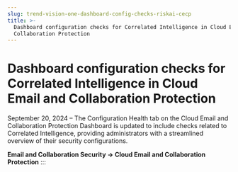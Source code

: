 ```yaml
---
slug: trend-vision-one-dashboard-config-checks-riskai-cecp
title: >-
  Dashboard configuration checks for Correlated Intelligence in Cloud Email and
  Collaboration Protection
---
```

# Dashboard configuration checks for Correlated Intelligence in Cloud Email and Collaboration Protection

September 20, 2024 – The Configuration Health tab on the Cloud Email and Collaboration Protection Dashboard is updated to include checks related to Correlated Intelligence, providing administrators with a streamlined overview of their security configurations.

**Email and Collaboration Security → Cloud Email and Collaboration Protection**
:::

